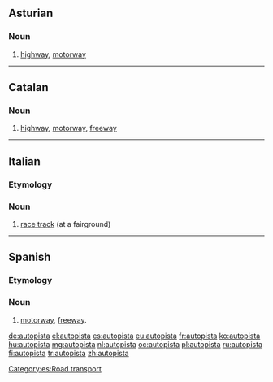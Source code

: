 ==Asturian==
{{wikipedia|lang=ast}}

===Noun===
{{ast-noun|f|autopistes}}

# [[highway]], [[motorway]]

----
==Catalan==

===Noun===
{{ca-noun|f}}

# [[highway]], [[motorway]], [[freeway]]
----

==Italian==

===Etymology===
{{prefix|auto|pista|lang=it}}

===Noun===
{{it-noun|f}}

# [[race track]] (at a fairground)

----

==Spanish==
{{Wikipedia|lang=es}}

===Etymology===
{{prefix|auto|pista|lang=es}}

===Noun===
{{es-noun|f}}

# [[motorway]], [[freeway]].

[[Category:es:Road transport]]
[[de:autopista]]
[[el:autopista]]
[[es:autopista]]
[[eu:autopista]]
[[fr:autopista]]
[[ko:autopista]]
[[hu:autopista]]
[[mg:autopista]]
[[nl:autopista]]
[[oc:autopista]]
[[pl:autopista]]
[[ru:autopista]]
[[fi:autopista]]
[[tr:autopista]]
[[zh:autopista]]